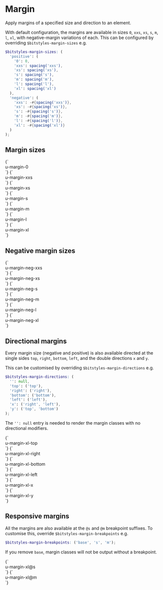 
<Meta title="Utilities/margin" />

# Margin

Apply margins of a specified size and direction to an element.

With default configuration, the margins are available in sizes `0`, `xxs`, `xs`, `s`, `m`, `l`, `xl`, with negative-margin variations of each. This can be configured by overriding `$bitstyles-margin-sizes` e.g.

```scss
$bitstyles-margin-sizes: (
  'positive': (
    '0': 0,
    'xxs': spacing('xxs'),
    'xs': spacing('xs'),
    's': spacing('s'),
    'm': spacing('m'),
    'l': spacing('l'),
    'xl': spacing('xl')
  ),
  'negative': (
    'xxs': -#{spacing('xxs')},
    'xs': -#{spacing('xs')},
    's': -#{spacing('s')},
    'm': -#{spacing('m')},
    'l': -#{spacing('l')},
    'xl': -#{spacing('xl')}
  )
);
```

## Margin sizes

<Canvas>
  <Story name="margin-0">
    {`
      <div class="u-bg--brand-2 u-padding-m">
        <div class="u-bg--background u-margin-0">u-margin-0</div>
      </div>
    `}
  </Story>
  <Story name="margin-xxs">
    {`
      <div class="u-bg--brand-2 u-padding-m">
        <div class="u-bg--background u-margin-xxs">u-margin-xxs</div>
      </div>
    `}
  </Story>
  <Story name="margin-xs">
    {`
      <div class="u-bg--brand-2 u-padding-m">
        <div class="u-bg--background u-margin-xs">u-margin-xs</div>
      </div>
    `}
  </Story>
  <Story name="margin-s">
    {`
      <div class="u-bg--brand-2 u-padding-m">
        <div class="u-bg--background u-margin-s">u-margin-s</div>
      </div>
    `}
  </Story>
  <Story name="margin-m">
    {`
      <div class="u-bg--brand-2 u-padding-m">
        <div class="u-bg--background u-margin-m">u-margin-m</div>
      </div>
    `}
  </Story>
  <Story name="margin-l">
    {`
      <div class="u-bg--brand-2 u-padding-m">
        <div class="u-bg--background u-margin-l">u-margin-l</div>
      </div>
    `}
  </Story>
  <Story name="margin-xl">
    {`
      <div class="u-bg--brand-2 u-padding-m">
        <div class="u-bg--background u-margin-xl">u-margin-xl</div>
      </div>
    `}
  </Story>
</Canvas>

## Negative margin sizes

<Canvas>
  <Story name="margin-neg-xxs">
    {`
      <div class="u-bg--brand-2 u-padding-m">
        <div class="u-bg--background u-margin-neg-xxs">u-margin-neg-xxs</div>
      </div>
    `}
  </Story>
  <Story name="margin-neg-xs">
    {`
      <div class="u-bg--brand-2 u-padding-m">
        <div class="u-bg--background u-margin-neg-xs">u-margin-neg-xs</div>
      </div>
    `}
  </Story>
  <Story name="margin-neg-s">
    {`
      <div class="u-bg--brand-2 u-padding-m">
        <div class="u-bg--background u-margin-neg-s">u-margin-neg-s</div>
      </div>
    `}
  </Story>
  <Story name="margin-neg-m">
    {`
      <div class="u-bg--brand-2 u-padding-m">
        <div class="u-bg--background u-margin-neg-m">u-margin-neg-m</div>
      </div>
    `}
  </Story>
  <Story name="margin-neg-l">
    {`
      <div class="u-bg--brand-2 u-padding-m">
        <div class="u-bg--background u-margin-neg-l">u-margin-neg-l</div>
      </div>
    `}
  </Story>
  <Story name="margin-neg-xl">
    {`
      <div class="u-bg--brand-2 u-padding-m">
        <div class="u-bg--background u-margin-neg-xl">u-margin-neg-xl</div>
      </div>
    `}
  </Story>
</Canvas>

## Directional margins

Every margin size (negative and positive) is also available directed at the single sides `top`, `right`, `bottom`, `left`, and the double directions `x` and `y`.

This can be customised by overriding `$bitstyles-margin-directions` e.g.

```scss
$bitstyles-margin-directions: (
  '': null,
  'top': ('top'),
  'right': ('right'),
  'bottom': ('bottom'),
  'left': ('left'),
  'x': ('right', 'left'),
  'y': ('top', 'bottom')
);
```

The `'': null` entry is needed to render the margin classes with no directional modifiers.

<Canvas>
  <Story id="utilities-margin--margin-xl" />
  <Story name="margin-xl-top">
    {`
      <div class="u-bg--brand-2 u-padding-m">
        <div class="u-bg--background u-margin-xl-top">u-margin-xl-top</div>
      </div>
    `}
  </Story>
  <Story name="margin-xl-right">
    {`
      <div class="u-bg--brand-2 u-padding-m">
        <div class="u-bg--background u-margin-xl-right">u-margin-xl-right</div>
      </div>
    `}
  </Story>
  <Story name="margin-xl-bottom">
    {`
      <div class="u-bg--brand-2 u-padding-m">
        <div class="u-bg--background u-margin-xl-bottom">u-margin-xl-bottom</div>
      </div>
    `}
  </Story>
  <Story name="margin-xl-left">
    {`
      <div class="u-bg--brand-2 u-padding-m">
        <div class="u-bg--background u-margin-xl-left">u-margin-xl-left</div>
      </div>
    `}
  </Story>
  <Story name="margin-xl-x">
    {`
      <div class="u-bg--brand-2 u-padding-m">
        <div class="u-bg--background u-margin-xl-x">u-margin-xl-x</div>
      </div>
    `}
  </Story>
  <Story name="margin-xl-y">
    {`
      <div class="u-bg--brand-2 u-padding-m">
        <div class="u-bg--background u-margin-xl-y">u-margin-xl-y</div>
      </div>
    `}
  </Story>
</Canvas>

## Responsive margins

All the margins are also available at the `@s` and `@m` breakpoint suffixes. To customise this, override `$bitstyles-margin-breakpoints` e.g.

```scss
$bitstyles-margin-breakpoints: ('base', 's', 'm');
```

If you remove `base`, margin classes will not be output without a breakpoint.

<Canvas>
  <Story name="margin-xl@s">
    {`
      <div class="u-bg--brand-2 u-padding-m">
        <div class="u-bg--background u-margin-xl@s">u-margin-xl@s</div>
      </div>
    `}
  </Story>
  <Story name="margin-xl@m">
    {`
      <div class="u-bg--brand-2 u-padding-m">
        <div class="u-bg--background u-margin-xl@m">u-margin-xl@m</div>
      </div>
    `}
  </Story>
</Canvas>
